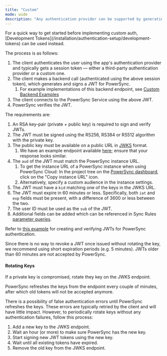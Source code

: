 ```yaml
---
title: "Custom"
mode: wide
description: "Any authentication provider can be supported by generating custom JWTs for PowerSync."
---
```


<Info>
   For a quick way to get started before implementing custom auth, [Development Tokens](/installation/authentication-setup/development-tokens) can be used instead.
</Info>

The process is as follows:

1. The client authenticates the user using the app's authentication provider and typically gets a session token — either a third-party authentication provider or a custom one.
2. The client makes a backend call (authenticated using the above session token), which generates and signs a JWT for PowerSync.
   1. For example implementations of this backend endpoint, see [ Custom Backend Examples](/resources/demo-apps-example-projects#custom-backend-examples)
3. The client connects to the PowerSync Service using the above JWT.
4. PowerSync verifies the JWT.

The requirements are:

1. An RSA key-pair (private + public key) is required to sign and verify JWTs.
2. The JWT must be signed using the RS256, RS384 or RS512 algorithm with the private key.
3. The public key must be available on a public URL in [JWKS](https://auth0.com/docs/secure/tokens/json-web-tokens/json-web-key-sets) format.
   1. We have an example endpoint available [here](https://hlstmcktecziostiaplz.supabase.co/functions/v1/powersync-jwks); ensure that your response looks similar.
4. The `aud` of the JWT must match the PowerSync instance URL.
   1. To get the instance URL of a PowerSync instance when using PowerSync Cloud: In the project tree on the [PowerSync dashboard](https://powersync.journeyapps.com/), click on the "Copy instance URL" icon.
   2. Alternatively, specify a custom audience in the instance settings.
5. The JWT must have a `kid` matching one of the keys in the JWKS URL.
6. The JWT must expire in 60 minutes or less. Specifically, both `iat` and `exp` fields must be present, with a difference of 3600 or less between the two.
7. The user ID must be used as the `sub` of the JWT.
8. Additional fields can be added which can be referenced in Sync Rules [parameter queries](/usage/sync-rules/parameter-queries).

Refer to [this example](https://github.com/powersync-ja/powersync-jwks-example) for creating and verifying JWTs for PowerSync authentication.

Since there is no way to revoke a JWT once issued without rotating the key, we recommend using short expiration periods (e.g. 5 minutes). JWTs older than 60 minutes are not accepted by PowerSync.

#### Rotating Keys

If a private key is compromised, rotate they key on the JWKS endpoint.

PowerSync refreshes the keys from the endpoint every couple of minutes, after which old tokens will not be accepted anymore.

There is a possibility of false authentication errors until PowerSync refreshes the keys. These errors are typically retried by the client and will have little impact. However, to periodically rotate keys without any authentication failures, follow this process:

1. Add a new key to the JWKS endpoint.
2. Wait an hour (or more) to make sure PowerSync has the new key.
3. Start signing new JWT tokens using the new key.
4. Wait until all existing tokens have expired.
5. Remove the old key from the JWKS endpoint.
